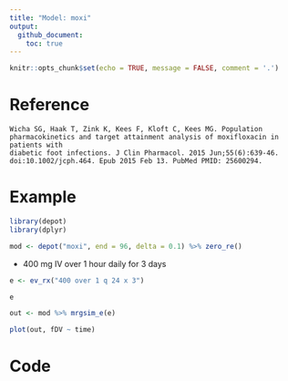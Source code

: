```yaml
---
title: "Model: moxi"
output: 
  github_document: 
    toc: true
---
```


```r
knitr::opts_chunk$set(echo = TRUE, message = FALSE, comment = '.')
```


# Reference

```{}
Wicha SG, Haak T, Zink K, Kees F, Kloft C, Kees MG. Population
pharmacokinetics and target attainment analysis of moxifloxacin in patients with 
diabetic foot infections. J Clin Pharmacol. 2015 Jun;55(6):639-46.
doi:10.1002/jcph.464. Epub 2015 Feb 13. PubMed PMID: 25600294.
```

# Example

```r
library(depot)
library(dplyr)
```

```r
mod <- depot("moxi", end = 96, delta = 0.1) %>% zero_re()
```


- 400 mg IV over 1 hour daily for 3 days

```r
e <- ev_rx("400 over 1 q 24 x 3")

e
```

```r
out <- mod %>% mrgsim_e(e)

plot(out, fDV ~ time)
```

# Code
```c

```
